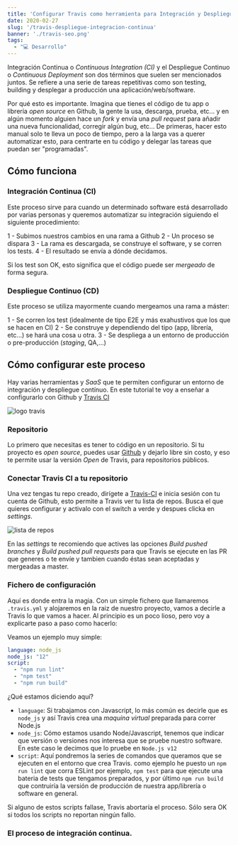 ```yaml
---
title: 'Configurar Travis como herramienta para Integración y Despliegue contínuo'
date: 2020-02-27
slug: '/travis-despliegue-integracion-continua'
banner: './travis-seo.png'
tags:
  - "💻 Desarrollo"
---
```


Integración Continua o *Continuous Integration (CI)* y el Despliegue Continuo o *Continuous Deployment* son dos términos que suelen ser mencionados juntos. Se refiere a una serie de tareas repetitivas como son testing, building y desplegar a producción una aplicación/web/software.

Por qué esto es importante. Imagina que tienes el código de tu app o librería *open source* en Github, la gente la usa, descarga, prueba, etc... y en algún momento alguien hace un *fork* y envía una *pull request* para añadir una nueva funcionalidad, corregir algún bug, etc... De primeras, hacer esto manual solo te lleva un poco de tiempo, pero a la larga vas a querer automatizar esto, para centrarte en tu código y delegar las tareas que puedan ser "programadas".

## Cómo funciona
### Integración Continua (CI)
Este proceso sirve para cuando un determinado software está desarrollado por varias personas y queremos automatizar su integración siguiendo el siguiente procedimiento:

1 - Subimos nuestros cambios en una rama a Github
2 - Un proceso se dispara
3 - La rama es descargada, se construye el software, y se corren los tests.
4 - El resultado se envía a dónde decidamos.

Si los test son OK, esto significa que el código puede ser *mergeado* de forma segura.

### Despliegue Continuo (CD)
Este proceso se utiliza mayormente cuando mergeamos una rama a máster:

1 - Se corren los test (idealmente de tipo E2E y más exahustivos que los que se hacen en CI)
2 - Se construye y dependiendo del tipo (app, librería, etc...) se hará una cosa u otra.
3 - Se despliega a un entorno de producción o pre-producción (*staging*, QA,...)

## Cómo configurar este proceso
Hay varias herramientas y *SaaS* que te permiten configurar un entorno de integración y despliegue contínuo. En este tutorial te voy a enseñar a configurarlo con Github y [Travis CI](https://travis-ci.org)

![logo travis](./logo-travis.png)

### Repositorio
Lo primero que necesitas es tener to código en un repositorio. Si tu proyecto es *open source*, puedes usar [Github](https://github.com) y dejarlo libre sin costo, y eso te permite usar la versión *Open* de Travis, para repositorios públicos. 

### Conectar Travis CI a tu repositorio
Una vez tengas tu repo creado, dirígete a [Travis-CI](https://travis-ci.org) e inicia sesión con tu cuenta de Github, esto permite a Travis ver tu lista de repos.
Busca el que quieres configurar y activalo con el switch a verde y despues clicka en *settings*.

![lista de repos](./travis-01.png)

En las *settings* te recomiendo que actives las opciones *Build pushed branches* y *Build pushed pull requests* para que Travis se ejecute en las PR que generes o te envíe y tambien cuando éstas sean aceptadas y mergeadas a master.

### Fichero de configuración
Aquí es donde entra la magia. Con un simple fichero que llamaremos `.travis.yml` y alojaremos en la raiz de nuestro proyecto, vamos a decirle a Travis lo que vamos a hacer. Al principio es un poco lioso, pero voy a explicarte paso a paso como hacerlo:

Veamos un ejemplo muy simple:

```yaml
language: node_js
node_js: "12"
script: 
  - "npm run lint"
  - "npm test"
  - "npm run build"
```

¿Qué estamos diciendo aquí?

- `language`: Si trabajamos con Javascript, lo más común es decirle que es `node_js` y así Travis crea una *maquina virtual* preparada para correr Node.js
- `node_js`: Cómo estamos usando Node/Javascript, tenemos que indicar que versión o versiones nos interesa que se pruebe nuestro software. En este caso le decimos que lo pruebe en `Node.js v12`
- `script`: Aquí pondremos la series de comandos que queramos que se ejecuten en el entorno que crea Travis. como ejemplo he puesto un `npm run lint` que corra ESLint por ejemplo, `npm test` para que ejecute una bateria de tests que tengamos preparados, y por último `npm run build` que contruiría la versión de producción de nuestra app/librería o software en general.

Si alguno de estos scripts fallase, Travis abortaría el proceso. Sólo sera OK si todos los scripts no reportan ningún fallo.

### El proceso de integración continua.


